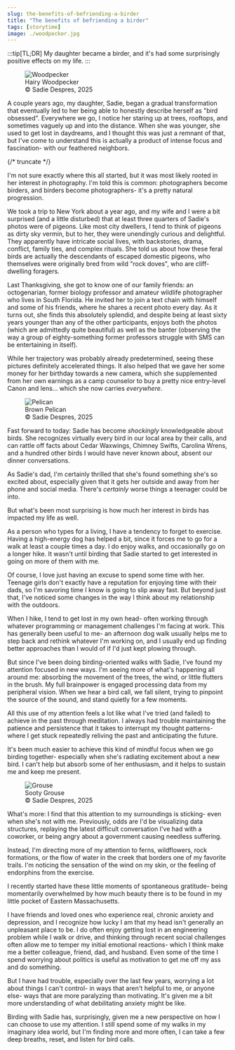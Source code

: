 ```yaml
---
slug: the-benefits-of-befriending-a-birder
title: "The benefits of befriending a birder"
tags: [storytime]
image: ./woodpecker.jpg
---
```


:::tip[TL;DR]
My daughter became a birder, and it's had some surprisingly positive effects on my life.
:::


<figure className="blog-image" >
<img src={Woodpecker} alt="Woodpecker"/>
<figcaption>Hairy Woodpecker</figcaption>
<figcaption class="attribution">© Sadie Despres, 2025</figcaption>
</figure>

A couple years ago, my daughter, Sadie, began a gradual transformation that eventually led to her being able to honestly describe herself as "bird obsessed". Everywhere we go, I notice her staring up at trees, rooftops, and sometimes vaguely up and into the distance. When she was younger, she used to get lost in daydreams, and I thought this was just a remnant of that, but I've come to understand this is actually a product of intense focus and fascination- with our feathered neighbors.

{/* truncate */}

I'm not sure exactly where this all started, but it was most likely rooted in her interest in photography. I'm told this is common: photographers become birders, and birders become photographers- it's a pretty natural progression.

We took a trip to New York about a year ago, and my wife and I were a bit surprised (and a little disturbed) that at least three quarters of Sadie's photos were of pigeons. Like most city dwellers, I tend to think of pigeons as dirty sky vermin, but to her, they were unendingly curious and delightful. They apparently have intricate social lives, with backstories, drama, conflict, family ties, and complex rituals. She told us about how these feral birds are actually the descendants of escaped domestic pigeons, who themselves were originally bred from wild "rock doves", who are cliff-dwelling foragers.

Last Thanksgiving, she got to know one of our family friends: an octogenarian, former biology professor and amateur wildlife photographer who lives in South Florida. He invited her to join a text chain with himself and some of his friends, where he shares a recent photo every day. As it turns out, she finds this absolutely splendid, and despite being at least sixty years younger than any of the other participants, enjoys both the photos (which are admittedly quite beautiful) as well as the banter (observing the way a group of eighty-something former professors struggle with SMS can be entertaining in itself).

While her trajectory was probably already predetermined, seeing these pictures definitely accelerated things. It also helped that we gave her some money for her birthday towards a new camera, which she supplemented from her own earnings as a camp counselor to buy a pretty nice entry-level Canon and lens... which she now carries *everywhere*.


<figure className="blog-image" >
<img src={Pelican} alt="Pelican"/>
<figcaption>Brown Pelican</figcaption>
<figcaption class="attribution">© Sadie Despres, 2025</figcaption>

</figure>

Fast forward to today: Sadie has become *shockingly* knowledgeable about birds. She recognizes virtually every bird in our local area by their calls, and can rattle off facts about Cedar Waxwings, Chimney Swifts, Carolina Wrens, and a hundred other birds I would have never known about, absent our dinner conversations.

As Sadie's dad, I'm certainly thrilled that she's found something she's so excited about, especially given that it gets her outside and away from her phone and social media. There's *certainly* worse things a teenager could be into. 

But what's been most surprising is how much her interest in birds has impacted my life as well.

As a person who types for a living, I have a tendency to forget to exercise. Having a high-energy dog has helped a bit, since it forces me to go for a walk at least a couple times a day. I do enjoy walks, and occasionally go on a longer hike. It wasn't until birding that Sadie started to get interested in going on more of them with me.

Of course, I love just having an excuse to spend some time with her. Teenage girls don't exactly have a reputation for enjoying time with their dads, so I'm savoring time I know is going to slip away fast. But beyond just that, I've noticed some changes in the way I think about my relationship with the outdoors.

When I hike, I tend to get lost in my own head- often working through whatever programming or management challenges I'm facing at work. This has generally been useful to me- an afternoon dog walk usually helps me to step back and rethink whatever I'm working on, and I usually end up finding better approaches than I would of if I'd just kept plowing through.

But since I've been doing birding-oriented walks with Sadie, I've found my attention focused in new ways. I'm seeing more of what's happening all around me: absorbing the movement of the trees, the wind, or little flutters in the brush. My full brainpower is engaged processing data from my peripheral vision. When we hear a bird call, we fall silent, trying to pinpoint the source of the sound, and stand quietly for a few moments.

All this use of my attention feels a lot like what I've tried (and failed) to achieve in the past through meditation. I always had trouble maintaining the patience and persistence that it takes to interrupt my thought patterns- where I get stuck repeatedly reliving the past and anticipating the future. 

It's been much easier to achieve this kind of mindful focus when we go birding together- especially when she's radiating excitement about a new bird. I can't help but absorb some of her enthusiasm, and it helps to sustain me and keep me present.


<figure className="blog-image" >
<img src={Grouse} alt="Grouse"/>
<figcaption>Sooty Grouse</figcaption>
<figcaption class="attribution">© Sadie Despres, 2025</figcaption>
</figure>

What's more: I find that this attention to my surroundings is sticking- even when she's not with me. Previously, odds are I'd be visualizing data structures, replaying the latest difficult conversation I've had with a coworker, or being angry about a government causing needless suffering.

Instead, I'm directing more of my attention to ferns, wildflowers, rock formations, or the flow of water in the creek that borders one of my favorite trails. I'm noticing the sensation of the wind on my skin, or the feeling of endorphins from the exercise.

I recently started have these little moments of spontaneous gratitude- being momentarily overwhelmed by how much beauty there is to be found in my little pocket of Eastern Massachusetts.

I have friends and loved ones who experience real, chronic anxiety and depression, and I recognize how lucky I am that my head isn't generally an unpleasant place to be. I do often enjoy getting lost in an engineering problem while I walk or drive, and thinking through recent social challenges often allow me to temper my initial emotional reactions- which I think make me a better colleague, friend, dad, and husband. Even some of the time I spend worrying about politics is useful as motivation to get me off my ass and do something. 

But I have had trouble, especially over the last few years, worrying a lot about things I can't control- in ways that aren't helpful to me, or anyone else- ways that are more paralyzing than motivating. It's given me a bit more understanding of what debilitating anxiety might be like.

Birding with Sadie has, surprisingly, given me a new perspective on how I can choose to use my attention. I still spend some of my walks in my imaginary idea world, but I'm finding more and more often, I can take a few deep breaths, reset, and listen for bird calls. 

